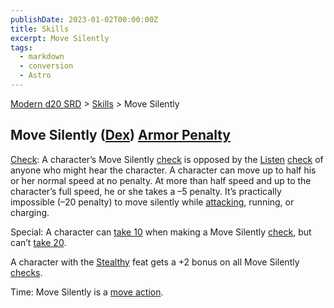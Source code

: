 ```yaml
---
publishDate: 2023-01-02T00:00:00Z
title: Skills
excerpt: Move Silently
tags:
  - markdown
  - conversion
  - Astro
---
```


[Modern d20 SRD](/#modernD20) > [Skills](modern-d20-srd-skills-index) > Move Silently

## Move Silently ([Dex](modern-d20-srd-basics-ability-scores)) [Armor Penalty](modern-d20-srd-equipment-armor-general)

[Check](modern-d20-srd-skills-skill-basics-php#skill-check-index): A
character’s Move Silently [check](modern-d20-srd-skills-skill-basics-php#skill-check-index) is opposed by the [Listen](modern-d20-srd-skills-listen) [check](modern-d20-srd-skills-skill-basics-php#skill-check-index) of
anyone who might hear the character. A character can move up to half his or
her normal speed at no penalty. At more than half speed and up to the
character’s full speed, he or she takes a –5 penalty. It’s practically
impossible (–20 penalty) to move silently while [attacking](modern-d20-srd-combat-attack-actions), running, or charging.

Special: A character can [take 10](modern-d20-srd-skills-skill-basics-php#take10-index) when making a Move Silently [check](modern-d20-srd-skills-skill-basics-php#skill-check-index), but can’t [take 20](modern-d20-srd-skills-skill-basics-php#take20-index).

A character with the [Stealthy](modern-d20-srd-feats-stealthy) feat gets a +2
bonus on all Move Silently [checks](modern-d20-srd-skills-skill-basics-php#skill-check-index).

Time: Move Silently is a [move action](modern-d20-srd-combat-move-actions).

